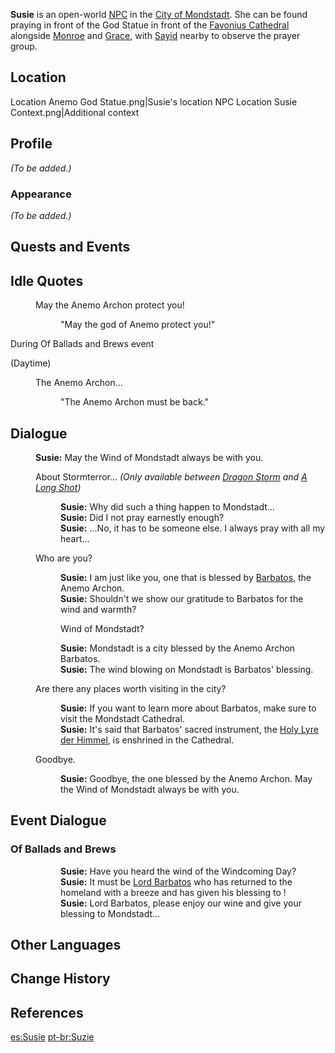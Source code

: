 {{Meta
<!-- REMOVE THIS TEMPLATE AFTER ADDING MISSING INFO -->
|missing_NPC_profile  = yes
}}
{{Character Infobox
|type             = Open-World NPC
|image            = NPC Susie.png
|region           = Mondstadt
|location         = Mondstadt
|voiceEN          = [https://jenniferlosi.com/ Jennifer Losi]<ref name="Jennifer Losi">Twitter: [https://twitter.com/JenLosi/status/1326965079602958336 EN VA Self Announcement] ([https://archive.ph/U8wtZ Archived])</ref>
}}
'''Susie''' is an open-world [[NPC]] in the [[City of Mondstadt]]. She can be found praying in front of the God Statue in front of the [[Favonius Cathedral]] alongside [[Monroe]] and [[Grace]], with [[Sayid]] nearby to observe the prayer group.

==Location==
<gallery>
Location Anemo God Statue.png|Susie's location
NPC Location Susie Context.png|Additional context
</gallery>

==Profile==
<!-- detailed story/lore information goes here -->
''(To be added.)''

===Appearance===
''(To be added.)''

==Quests and Events==
{{Quests and Events}}

==Idle Quotes==
{{Dialogue Start}}
:{{DIcon|Idle}} May the Anemo Archon protect you!
::{{A|VO Susie 01.ogg}} "May the god of Anemo protect you!"
{{Dialogue End}}

;During Of Ballads and Brews event
{{Dialogue Start}}
;(Daytime)
:{{DIcon|Idle}} The Anemo Archon...
::{{A|VO Susie Of Ballads and Brews 01.ogg}} "The Anemo Archon must be back."
{{Dialogue End}}

==Dialogue==
{{Dialogue Start}}
:'''Susie:''' May the Wind of Mondstadt always be with you.
:{{DIcon}} About Stormterror... ''(Only available between [[Dragon Storm]] and [[A Long Shot]])''
::'''Susie:''' Why did such a thing happen to Mondstadt...
::'''Susie:''' Did I not pray earnestly enough?
::'''Susie:''' ...No, it has to be someone else. I always pray with all my heart...
:{{DIcon}} Who are you?
::'''Susie:''' I am just like you, one that is blessed by [[Barbatos]], the Anemo Archon.
::'''Susie:''' Shouldn't we show our gratitude to Barbatos for the wind and warmth?
::{{DIcon}} Wind of Mondstadt?
::'''Susie:''' Mondstadt is a city blessed by the Anemo Archon Barbatos.
::'''Susie:''' The wind blowing on Mondstadt is Barbatos' blessing.
:{{DIcon}} Are there any places worth visiting in the city?
::'''Susie:''' If you want to learn more about Barbatos, make sure to visit the Mondstadt Cathedral.
::'''Susie:''' It's said that Barbatos' sacred instrument, the [[Holy Lyre der Himmel]], is enshrined in the Cathedral.
:{{DIcon}} Goodbye.
::'''Susie:''' Goodbye, the one blessed by the Anemo Archon. May the Wind of Mondstadt always be with you.
{{Dialogue End}}

==Event Dialogue==
===Of Ballads and Brews===
{{Dialogue Start}}
::'''Susie:''' Have you heard the wind of the Windcoming Day?
::'''Susie:''' It must be [[Venti|Lord Barbatos]] who has returned to the homeland with a breeze and has given his blessing to {{sic|Monddstadt}}!
::'''Susie:''' Lord Barbatos, please enjoy our wine and give your blessing to Mondstadt...
{{Dialogue End}}

==Other Languages==
{{Other Languages
|default_hidden = 1
|en      = Susie
|zhs     = 苏西
|zhs_rm  = Sūxī
|zht     = 蘇西
|zht_rm  = Sūxī
|ja      = スージー
|ja_rm   = Suujii
|ko      = 수지
|es      = Susie
|fr      = Suzie
|ru      = Сьюзи
|th      = Susie
|vi      = Susie
|de      = Susie
|id      = Susie
|pt      = Suzie
|tr      = Susie
|it      = Susie
}}

==Change History==
{{Change History|1.0}}

==References==
{{Reflist}}

[[es:Susie]]
[[pt-br:Suzie]]